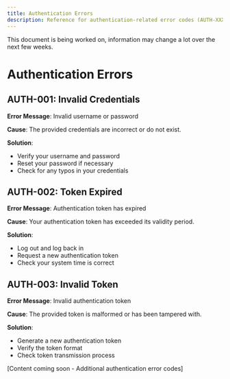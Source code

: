 ```yaml
---
title: Authentication Errors
description: Reference for authentication-related error codes (AUTH-XXX)
---
```



<Callout type="warn" title="Document Status">
  This document is being worked on, information may change a lot over the next few weeks.
</Callout>

# Authentication Errors

## AUTH-001: Invalid Credentials

**Error Message**: Invalid username or password

**Cause**: The provided credentials are incorrect or do not exist.

**Solution**: 
- Verify your username and password
- Reset your password if necessary
- Check for any typos in your credentials

## AUTH-002: Token Expired

**Error Message**: Authentication token has expired

**Cause**: Your authentication token has exceeded its validity period.

**Solution**: 
- Log out and log back in
- Request a new authentication token
- Check your system time is correct

## AUTH-003: Invalid Token

**Error Message**: Invalid authentication token

**Cause**: The provided token is malformed or has been tampered with.

**Solution**: 
- Generate a new authentication token
- Verify the token format
- Check token transmission process

[Content coming soon - Additional authentication error codes]            